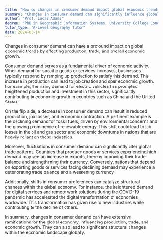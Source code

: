 ```yaml
---
title: "How do changes in consumer demand impact global economic trends?"
summary: "Changes in consumer demand can significantly influence global economic trends by affecting production, trade, and economic growth."
author: "Prof. Lucas Adams"
degree: "PhD in Geographic Information Systems, University College London"
tutor_type: "A-Level Geography Tutor"
date: 2024-05-14
---
```


Changes in consumer demand can have a profound impact on global economic trends by affecting production, trade, and overall economic growth.

Consumer demand serves as a fundamental driver of economic activity. When demand for specific goods or services increases, businesses typically respond by ramping up production to satisfy this demand. This increase in production can lead to job creation and spur economic growth. For example, the rising demand for electric vehicles has prompted heightened production and investment in this sector, significantly contributing to economic growth in countries such as China and the United States.

On the flip side, a decrease in consumer demand can result in reduced production, job losses, and economic contraction. A pertinent example is the declining demand for fossil fuels, driven by environmental concerns and the growing prominence of renewable energy. This shift could lead to job losses in the oil and gas sector and economic downturns in nations that are heavily reliant on these industries.

Moreover, fluctuations in consumer demand can significantly alter global trade patterns. Countries that produce goods or services experiencing high demand may see an increase in exports, thereby improving their trade balance and strengthening their currency. Conversely, nations that depend on exporting goods or services facing declining demand may experience a deteriorating trade balance and a weakening currency.

Additionally, shifts in consumer preferences can catalyze structural changes within the global economy. For instance, the heightened demand for digital services and remote work solutions during the COVID-19 pandemic has accelerated the digital transformation of economies worldwide. This transformation has given rise to new industries while contributing to the decline of others.

In summary, changes in consumer demand can have extensive ramifications for the global economy, influencing production, trade, and economic growth. They can also lead to significant structural changes within the economic landscape globally.
    